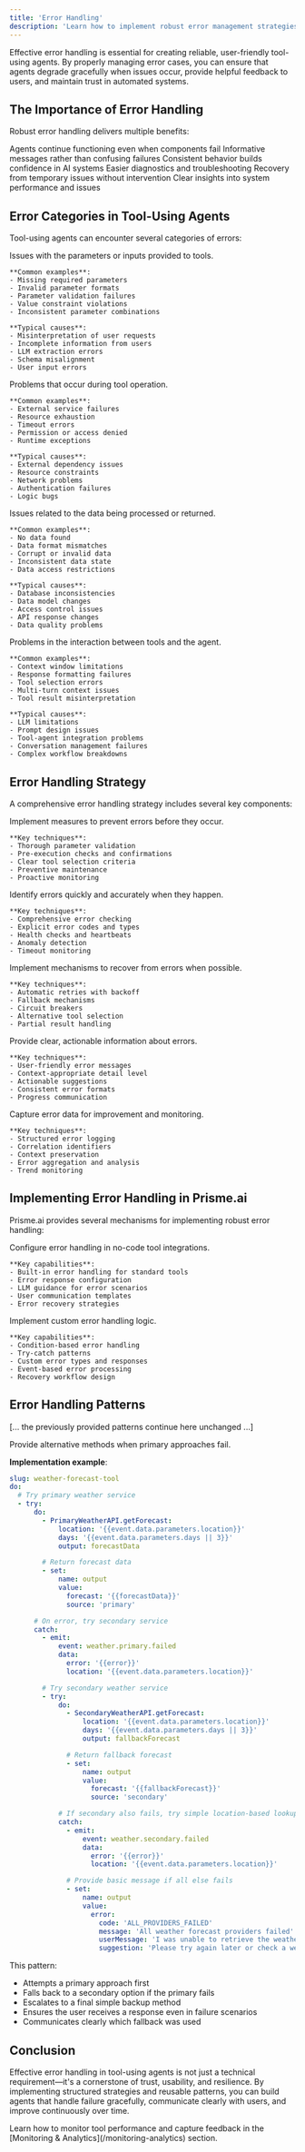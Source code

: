 ```yaml
---
title: 'Error Handling'
description: 'Learn how to implement robust error management strategies for tool-using agents to ensure reliability and excellent user experience'
---
```


Effective error handling is essential for creating reliable, user-friendly tool-using agents. By properly managing error cases, you can ensure that agents degrade gracefully when issues occur, provide helpful feedback to users, and maintain trust in automated systems.

## The Importance of Error Handling

Robust error handling delivers multiple benefits:

<CardGroup cols={3}>
  <Card title="Reliability" icon="shield-check">
    Agents continue functioning even when components fail
  </Card>
  <Card title="User Experience" icon="face-smile">
    Informative messages rather than confusing failures
  </Card>
  <Card title="Trust" icon="handshake">
    Consistent behavior builds confidence in AI systems
  </Card>
  <Card title="Maintainability" icon="wrench">
    Easier diagnostics and troubleshooting
  </Card>
  <Card title="Resilience" icon="arrows-rotate">
    Recovery from temporary issues without intervention
  </Card>
  <Card title="Visibility" icon="eye">
    Clear insights into system performance and issues
  </Card>
</CardGroup>

## Error Categories in Tool-Using Agents

Tool-using agents can encounter several categories of errors:

<Tabs>
  <Tab title="Input Errors">
    Issues with the parameters or inputs provided to tools.


    **Common examples**:
    - Missing required parameters
    - Invalid parameter formats
    - Parameter validation failures
    - Value constraint violations
    - Inconsistent parameter combinations

    **Typical causes**:
    - Misinterpretation of user requests
    - Incomplete information from users
    - LLM extraction errors
    - Schema misalignment
    - User input errors
  </Tab>

  <Tab title="Execution Errors">
    Problems that occur during tool operation.

    **Common examples**:
    - External service failures
    - Resource exhaustion
    - Timeout errors
    - Permission or access denied
    - Runtime exceptions

    **Typical causes**:
    - External dependency issues
    - Resource constraints
    - Network problems
    - Authentication failures
    - Logic bugs
  </Tab>

  <Tab title="Data Errors">
    Issues related to the data being processed or returned.

    **Common examples**:
    - No data found
    - Data format mismatches
    - Corrupt or invalid data
    - Inconsistent data state
    - Data access restrictions

    **Typical causes**:
    - Database inconsistencies
    - Data model changes
    - Access control issues
    - API response changes
    - Data quality problems
  </Tab>

  <Tab title="Agent Errors">
    Problems in the interaction between tools and the agent.

    **Common examples**:
    - Context window limitations
    - Response formatting failures
    - Tool selection errors
    - Multi-turn context issues
    - Tool result misinterpretation

    **Typical causes**:
    - LLM limitations
    - Prompt design issues
    - Tool-agent integration problems
    - Conversation management failures
    - Complex workflow breakdowns
  </Tab>
</Tabs>

## Error Handling Strategy

A comprehensive error handling strategy includes several key components:

<Steps>
  <Step title="Error Prevention">
    Implement measures to prevent errors before they occur.

    **Key techniques**:
    - Thorough parameter validation
    - Pre-execution checks and confirmations
    - Clear tool selection criteria
    - Preventive maintenance
    - Proactive monitoring
  </Step>

  <Step title="Error Detection">
    Identify errors quickly and accurately when they happen.

    **Key techniques**:
    - Comprehensive error checking
    - Explicit error codes and types
    - Health checks and heartbeats
    - Anomaly detection
    - Timeout monitoring
  </Step>

  <Step title="Error Recovery">
    Implement mechanisms to recover from errors when possible.

    **Key techniques**:
    - Automatic retries with backoff
    - Fallback mechanisms
    - Circuit breakers
    - Alternative tool selection
    - Partial result handling
  </Step>

  <Step title="Error Communication">
    Provide clear, actionable information about errors.

    **Key techniques**:
    - User-friendly error messages
    - Context-appropriate detail level
    - Actionable suggestions
    - Consistent error formats
    - Progress communication
  </Step>

  <Step title="Error Logging and Analysis">
    Capture error data for improvement and monitoring.

    **Key techniques**:
    - Structured error logging
    - Correlation identifiers
    - Context preservation
    - Error aggregation and analysis
    - Trend monitoring
  </Step>
</Steps>

## Implementing Error Handling in Prisme.ai

Prisme.ai provides several mechanisms for implementing robust error handling:

<Tabs>
  <Tab title="AI Knowledge">
    Configure error handling in no-code tool integrations.

    **Key capabilities**:
    - Built-in error handling for standard tools
    - Error response configuration
    - LLM guidance for error scenarios
    - User communication templates
    - Error recovery strategies
  </Tab>

  <Tab title="AI Builder">
    Implement custom error handling logic.

    **Key capabilities**:
    - Condition-based error handling
    - Try-catch patterns
    - Custom error types and responses
    - Event-based error processing
    - Recovery workflow design
  </Tab>
</Tabs>

## Error Handling Patterns

[... the previously provided patterns continue here unchanged ...]

<Accordion title="Fallback Pattern">
  Provide alternative methods when primary approaches fail.

  **Implementation example**:
  ```yaml
  slug: weather-forecast-tool
  do:
    # Try primary weather service
    - try:
        do:
          - PrimaryWeatherAPI.getForecast:
              location: '{{event.data.parameters.location}}'
              days: '{{event.data.parameters.days || 3}}'
              output: forecastData

          # Return forecast data
          - set:
              name: output
              value:
                forecast: '{{forecastData}}'
                source: 'primary'

        # On error, try secondary service
        catch:
          - emit:
              event: weather.primary.failed
              data:
                error: '{{error}}'
                location: '{{event.data.parameters.location}}'

          # Try secondary weather service
          - try:
              do:
                - SecondaryWeatherAPI.getForecast:
                    location: '{{event.data.parameters.location}}'
                    days: '{{event.data.parameters.days || 3}}'
                    output: fallbackForecast

                # Return fallback forecast
                - set:
                    name: output
                    value:
                      forecast: '{{fallbackForecast}}'
                      source: 'secondary'

              # If secondary also fails, try simple location-based lookup
              catch:
                - emit:
                    event: weather.secondary.failed
                    data:
                      error: '{{error}}'
                      location: '{{event.data.parameters.location}}'

                # Provide basic message if all else fails
                - set:
                    name: output
                    value:
                      error:
                        code: 'ALL_PROVIDERS_FAILED'
                        message: 'All weather forecast providers failed'
                        userMessage: 'I was unable to retrieve the weather forecast at this time.'
                        suggestion: 'Please try again later or check a weather website directly.'
  ```

  This pattern:
  - Attempts a primary approach first
  - Falls back to a secondary option if the primary fails
  - Escalates to a final simple backup method
  - Ensures the user receives a response even in failure scenarios
  - Communicates clearly which fallback was used
</Accordion>

## Conclusion

Effective error handling in tool-using agents is not just a technical requirement—it's a cornerstone of trust, usability, and resilience. By implementing structured strategies and reusable patterns, you can build agents that handle failure gracefully, communicate clearly with users, and improve continuously over time.

<Callout type="tip" title="Next Step">
  Learn how to monitor tool performance and capture feedback in the [Monitoring & Analytics](/monitoring-analytics) section.
</Callout>
